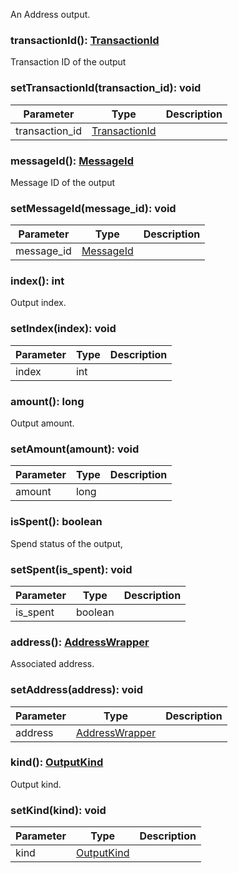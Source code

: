 An Address output.

### transactionId(): [TransactionId](#transactionid)

Transaction ID of the output

### setTransactionId(transaction_id): void

| Parameter      | Type                            | Description |
| -------------- | ------------------------------- | ----------- |
| transaction_id | [TransactionId](#transactionid) |             |

### messageId(): [MessageId](#messageid)

Message ID of the output

### setMessageId(message_id): void

| Parameter  | Type                    | Description |
| ---------- | ----------------------- | ----------- |
| message_id | [MessageId](#messageid) |             |

### index(): int

Output index.

### setIndex(index): void

| Parameter | Type | Description |
| --------- | ---- | ----------- |
| index     | int  |             |

### amount(): long

Output amount.

### setAmount(amount): void

| Parameter | Type | Description |
| --------- | ---- | ----------- |
| amount    | long |             |

### isSpent(): boolean

Spend status of the output,

### setSpent(is_spent): void

| Parameter | Type    | Description |
| --------- | ------- | ----------- |
| is_spent  | boolean |             |

### address(): [AddressWrapper](#addresswrapper)

Associated address.

### setAddress(address): void

| Parameter | Type                              | Description |
| --------- | --------------------------------- | ----------- |
| address   | [AddressWrapper](#addresswrapper) |             |

### kind(): [OutputKind](#outputkind)

Output kind.

### setKind(kind): void

| Parameter | Type                      | Description |
| --------- | ------------------------- | ----------- |
| kind      | [OutputKind](#outputkind) |             |
